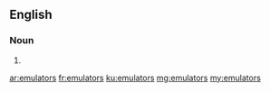 ==English==

===Noun===
{{head|en|plural}}

# {{plural of|emulator|lang=en|nocat=1}}

[[ar:emulators]]
[[fr:emulators]]
[[ku:emulators]]
[[mg:emulators]]
[[my:emulators]]